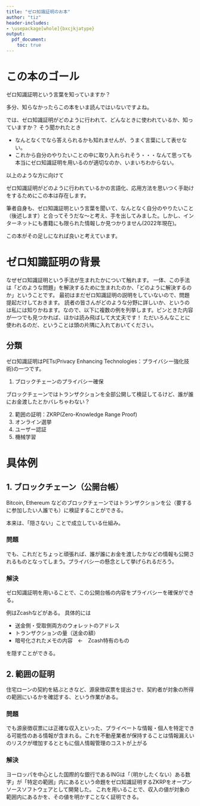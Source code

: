 ```yaml
---
title: "ゼロ知識証明のお本"
author:	"tiz"
header-includes:
- \usepackage[whole]{bxcjkjatype}
output:
  pdf_document:
    toc: true
---
```


# この本のゴール
ゼロ知識証明という言葉を知っていますか？

多分、知らなかったらこの本をいま読んではいないですよね。

では、ゼロ知識証明がどのように行われて、どんなときに使われているか、知っていますか？
そう聞かれたとき

* なんとなくでなら答えられるかも知れませんが、うまく言葉にして表せない。
* これから自分のやりたいことの中に取り入れられそう・・・なんて思っても本当にゼロ知識証明を用いるのが適切なのか、いまいちわからない。

以上のような方に向けて

ゼロ知識証明がどのように行われているかの言語化、応用方法を思いつく手助けをするためにこの本は存在します。

筆者自身も、ゼロ知識証明という言葉を聞いて、なんとなく自分のやりたいこと（後述します）と合ってそうだな〜と考え、手を出してみました。しかし、インターネットにも書籍にも限られた情報しか見つかりません(2022年現在)。

この本がその足しになれば良いと考えています。

# ゼロ知識証明の背景
なぜゼロ知識証明という手法が生まれたかについて触れます。
一体、この手法は「どのような問題」を解決するために生まれたのか、「どのように解決するのか」ということです。
最初はまだゼロ知識証明の説明をしていないので、問題提起だけしておきます。
読者の皆さんがどのような分野に詳しいか、というのは私には知りかねます。なので、以下に複数の例を列挙します。ピンときた内容が一つでも見つかれば、ほかは読み飛ばして大丈夫です！
ただいろんなことに使われるのだ、ということは頭の片隅に入れておいてください。

## 分類
ゼロ知識証明はPETs(Privacy Enhancing Technologies：プライバシー強化技術)の一つです。

1. ブロックチェーンのプライバシー確保

ブロックチェーンではトランザクションを全部公開して検証してるけど、誰が誰にお金渡したとかバレちゃわない？

2. 範囲の証明：ZKRP(Zero-Knowledge Range Proof)
3. オンライン選挙
4. ユーザー認証
5. 機械学習












# 具体例

## 1. ブロックチェーン（公開台帳）
Bitcoin, Ethereum などのブロックチェーンではトランザクションを公（要するに参加したい人誰でも）に検証することができる。

本来は、「隠さない」ことで成立している仕組み。

### 問題
でも、これだとちょっと頑張れば、誰が誰にお金を渡したかなどの情報も公開されるものとなってしまう。プライバシーの懸念として挙げられるだろう。

### 解決
ゼロ知識証明を用いることで、この公開台帳の内容をプライバシーを確保ができる。

例はZcashなどがある。
具体的には

- 送金側・受取側両方のウォレットのアドレス
- トランザクションの量（送金の額）
- 暗号化されたメモの内容　←　Zcash特有のもの

を隠すことができる。

## 2. 範囲の証明
住宅ローンの契約を結ぶときなど、源泉徴収票を提出させ、契約者が対象の所得の範囲にいるかを確認する、という作業がある。

### 問題
でも源泉徴収票には正確な収入といった、プライベートな情報・個人を特定できる可能性のある情報が含まれる。これを不動産業者が保持することは情報漏えいのリスクが増加するとともに個人情報管理のコストが上がる

### 解決
ヨーロッパを中心とした国際的な銀行であるINGは「（明かしたくない）ある数字」が「特定の範囲」内にあるという命題をゼロ知識証明するZKRPをオープンソースソフトウェアとして開発した。
これを用いることで、収入の値が対象の範囲内にあるかを、その値を明かすことなく証明できる。
